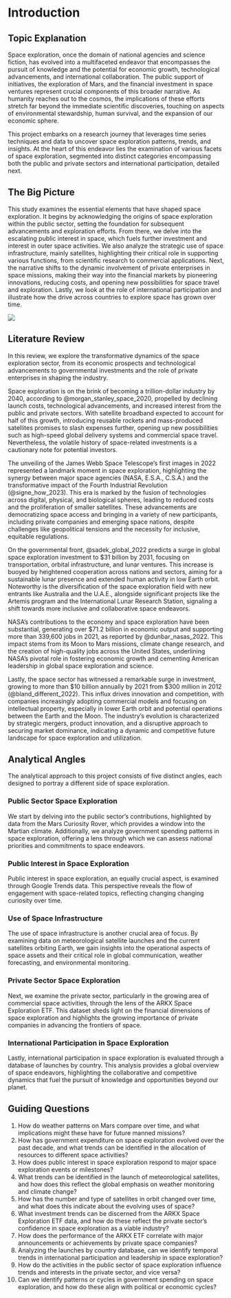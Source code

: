 # Introduction


## Topic Explanation

Space exploration, once the domain of national agencies and science fiction, has evolved into a multifaceted endeavor that encompasses the pursuit of knowledge and the potential for economic growth, technological advancements, and international collaboration. The public support of initiatives, the exploration of Mars, and the financial investment in space ventures represent crucial components of this broader narrative. As humanity reaches out to the cosmos, the implications of these efforts stretch far beyond the immediate scientific discoveries, touching on aspects of environmental stewardship, human survival, and the expansion of our economic sphere.

This project embarks on a research journey that leverages time series techniques and data to uncover space exploration patterns, trends, and insights. At the heart of this endeavor lies the examination of various facets of space exploration, segmented into distinct categories encompassing both the public and private sectors and international participation, detailed next.


## The Big Picture

This study examines the essential elements that have shaped space exploration. It begins by acknowledging the origins of space exploration within the public sector, setting the foundation for subsequent advancements and exploration efforts. From there, we delve into the escalating public interest in space, which fuels further investment and interest in outer space activities. We also analyze the strategic use of space infrastructure, mainly satellites, highlighting their critical role in supporting various functions, from scientific research to commercial applications. Next, the narrative shifts to the dynamic involvement of private enterprises in space missions, making their way into the financial markets by pioneering innovations, reducing costs, and opening new possibilities for space travel and exploration. Lastly, we look at the role of international participation and illustrate how the drive across countries to explore space has grown over time.


![](images/big_picture_chart.jpg)


## Literature Review

In this review, we explore the transformative dynamics of the space exploration sector, from its economic prospects and technological advancements to governmental investments and the role of private enterprises in shaping the industry.

Space exploration is on the brink of becoming a trillion-dollar industry by 2040, according to @morgan_stanley_space_2020, propelled by declining launch costs, technological advancements, and increased interest from the public and private sectors. With satellite broadband expected to account for half of this growth, introducing reusable rockets and mass-produced satellites promises to slash expenses further, opening up new possibilities such as high-speed global delivery systems and commercial space travel. Nevertheless, the volatile history of space-related investments is a cautionary note for potential investors.

The unveiling of the James Webb Space Telescope's first images in 2022 represented a landmark moment in space exploration, highlighting the synergy between major space agencies (NASA, E.S.A., C.S.A.) and the transformative impact of the Fourth Industrial Revolution (@signe_how_2023). This era is marked by the fusion of technologies across digital, physical, and biological spheres, leading to reduced costs and the proliferation of smaller satellites. These advancements are democratizing space access and bringing in a variety of new participants, including private companies and emerging space nations, despite challenges like geopolitical tensions and the necessity for inclusive, equitable regulations.

On the governmental front, @sadek_global_2022 predicts a surge in global space exploration investment to $31 billion by 2031, focusing on transportation, orbital infrastructure, and lunar ventures. This increase is buoyed by heightened cooperation across nations and sectors, aiming for a sustainable lunar presence and extended human activity in low Earth orbit. Noteworthy is the diversification of the space exploration field with new entrants like Australia and the U.A.E., alongside significant projects like the Artemis program and the International Lunar Research Station, signaling a shift towards more inclusive and collaborative space endeavors.

NASA's contributions to the economy and space exploration have been substantial, generating over $71.2 billion in economic output and supporting more than 339,600 jobs in 2021, as reported by @dunbar_nasas_2022. This impact stems from its Moon to Mars missions, climate change research, and the creation of high-quality jobs across the United States, underlining NASA's pivotal role in fostering economic growth and cementing American leadership in global space exploration and science.

Lastly, the space sector has witnessed a remarkable surge in investment, growing to more than $10 billion annually by 2021 from $300 million in 2012 (@bland_different_2022). This influx drives innovation and competition, with companies increasingly adopting commercial models and focusing on intellectual property, especially in lower Earth orbit and potential operations between the Earth and the Moon. The industry's evolution is characterized by strategic mergers, product innovation, and a disruptive approach to securing market dominance, indicating a dynamic and competitive future landscape for space exploration and utilization.

## Analytical Angles

The analytical approach to this project consists of five distinct angles, each designed to portray a different side of space exploration.

### Public Sector Space Exploration {.unnumbered}

We start by delving into the public sector's contributions, highlighted by data from the Mars Curiosity Rover, which provides a window into the Martian climate. Additionally, we analyze government spending patterns in space exploration, offering a lens through which we can assess national priorities and commitments to space endeavors. 

### Public Interest in Space Exploration {.unnumbered}

Public interest in space exploration, an equally crucial aspect, is examined through Google Trends data. This perspective reveals the flow of engagement with space-related topics, reflecting changing changing curiosity over time.

### Use of Space Infrastructure {.unnumbered}

The use of space infrastructure is another crucial area of focus. By examining data on meteorological satellite launches and the current satellites orbiting Earth, we gain insights into the operational aspects of space assets and their critical role in global communication, weather forecasting, and environmental monitoring.

### Private Sector Space Exploration {.unnumbered}

Next, we examine the private sector, particularly in the growing area of commercial space activities, through the lens of the ARKX Space Exploration ETF. This dataset sheds light on the financial dimensions of space exploration and highlights the growing importance of private companies in advancing the frontiers of space.

### International Participation in Space Exploration {.unnumbered}

Lastly, international participation in space exploration is evaluated through a database of launches by country. This analysis provides a global overview of space endeavors, highlighting the collaborative and competitive dynamics that fuel the pursuit of knowledge and opportunities beyond our planet.


## Guiding Questions

1. How do weather patterns on Mars compare over time, and what implications might these have for future manned missions?
1. How has government expenditure on space exploration evolved over the past decade, and what trends can be identified in the allocation of resources to different space activities?
1. How does public interest in space exploration respond to major space exploration events or milestones?
1. What trends can be identified in the launch of meteorological satellites, and how does this reflect the global emphasis on weather monitoring and climate change?
1. How has the number and type of satellites in orbit changed over time, and what does this indicate about the evolving uses of space?
1. What investment trends can be discerned from the ARKX Space Exploration ETF data, and how do these reflect the private sector's confidence in space exploration as a viable industry?
1. How does the performance of the ARKX ETF correlate with major announcements or achievements by private space companies?
1. Analyzing the launches by country database, can we identify temporal trends in international participation and leadership in space exploration?
1. How do the activities in the public sector of space exploration influence trends and interests in the private sector, and vice versa?
1. Can we identify patterns or cycles in government spending on space exploration, and how do these align with political or economic cycles?